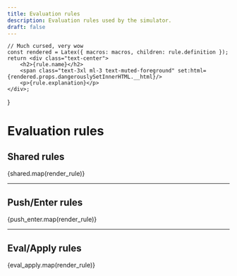 ```yaml
---
title: Evaluation rules
description: Evaluation rules used by the simulator.
draft: false
---
```


	// Much cursed, very wow
	const rendered = Latex({ macros: macros, children: rule.definition });
	return <div class="text-center">
		<h2>{rule.name}</h2>
		<span class="text-3xl ml-3 text-muted-foreground" set:html={rendered.props.dangerouslySetInnerHTML.__html}/>
		<p>{rule.explanation}</p>
	</div>;

}

# Evaluation rules
## Shared rules
{shared.map(render_rule)}

***

## Push/Enter rules
{push_enter.map(render_rule)}

***

## Eval/Apply rules
{eval_apply.map(render_rule)}
